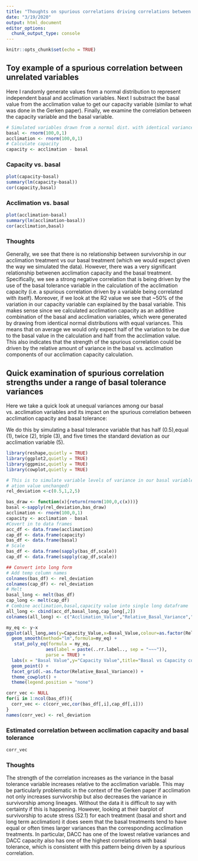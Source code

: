 ```yaml
---
title: "Thoughts on spurious correlations driving correlations between basal and acclimation responses"
date: "3/19/2020"
output: html_document
editor_options: 
  chunk_output_type: console
---
```


```r
knitr::opts_chunk$set(echo = TRUE)
```

## Toy example of a spurious correlation between unrelated variables

Here I randomly generate values from a normal distribution to represent independent basal and acclimation variables. Next I substract the basal value from the acclimation value to get our capacity variable (similar to what was done in the Gerken paper). Finally, we examine the correlation between the capacity variable and the basal variable.
```r

# Simulated variables drawn from a normal dist. with identical variance (sd)
basal <- rnorm(100,0,1)
acclimation <- rnorm(100,0,1)
# Calculate capacity
capacity <- acclimation - basal
```

### Capacity vs. basal
```r
plot(capacity~basal)
summary(lm(capacity~basal))
cor(capacity,basal)
```
### Acclimation vs. basal
```r
plot(acclimation~basal)
summary(lm(acclimation~basal))
cor(acclimation,basal)
```

### Thoughts
Generally, we see that there is no relationship between survivorship in our acclimation treatment vs our basal treatment (which we would expect given the way we simulated the data). However, there was a very significant relationship betwenen acclimation capacity and the basal treatment. Specifically, we see a strong negative correlation that is being driven by the use of the basal tolerance variable in the calculation of the acclimation capacity (i.e. a spurious correlation driven by a variable being correlated with itself).
  Moreover, if we look at the R2 value we see that ~50% of the variation in our capacity variable can explained by the basal variable. This makes sense since we calculated acclimation capacity as an additive combination of the basal and acclimation variables, which were generated by drawing from identical normal distributions with equal variances. This means that on average we would only expect half of the variation to be due to the basal value in the calculation and half from the acclimation value. This also indicates that the strength of the spurious correlation could be driven by the relative amount of variance in the basal vs. acclimation components of our acclimation capacity calculation.

## Quick examination of spurious correlation strengths under a range of basal tolerance variances

Here we take a quick look at unequal variances among our basal vs. acclimation variables and its impact on the spurious correlation between acclimation capacity and basal tolerance:

We do this by simulating a basal tolerance variable that has half (0.5),equal (1), twice (2), triple (3), and five times the standard deviation as our acclimation variable (5).
```r
library(reshape,quietly = TRUE)
library(ggplot2,quietly = TRUE)
library(ggpmisc,quietly = TRUE)
library(cowplot,quietly = TRUE)

# This is to simulate variable levels of variance in our basal variable (while keeping the acclim
# ation value unchanged)
rel_deviation <-c(0.5,1,2,5)

bas_draw <- function(x){return(rnorm(100,0,c(x)))}
basal <-sapply(rel_deviation,bas_draw)
acclimation <- rnorm(100,0,1)
capacity <- acclimation - basal
#Covert in to data frames
acc_df <- data.frame(acclimation)
cap_df <- data.frame(capacity)
bas_df <- data.frame(basal)
# Scale 
bas_df <- data.frame(sapply(bas_df,scale))
cap_df <- data.frame(sapply(cap_df,scale))

## Convert into long form
# Add temp column names
colnames(bas_df) <- rel_deviation
colnames(cap_df) <- rel_deviation
# Melt
basal_long <- melt(bas_df)
cap_long <- melt(cap_df)
# Combine acclimation,basal,capacity value into single long dataframe
all_long <- cbind(acc_df,basal_long,cap_long[,2])
colnames(all_long) <- c("Acclimation_Value","Relative_Basal_Variance","Basal_Value","Capacity_Value")

my_eq <- y~x
ggplot(all_long,aes(y=Capacity_Value,x=Basal_Value,colour=as.factor(Relative_Basal_Variance))) +
  geom_smooth(method="lm",formula=my_eq) +
   stat_poly_eq(formula = my_eq, 
               aes(label = paste(..rr.label.., sep = "~~~")), 
               parse = TRUE) +
  labs(x = "Basal Value",y="Capacity Value",title="Basal vs Capacity correlation") +
  geom_point() + 
  facet_grid(.~as.factor(Relative_Basal_Variance)) +
  theme_cowplot() + 
  theme(legend.position = "none")

corr_vec <- NULL
for(i in 1:ncol(bas_df)){
  corr_vec <- c(corr_vec,cor(bas_df[,i],cap_df[,i]))
}
names(corr_vec) <- rel_deviation
```

### Estimated correlation between acclimation capacity and basal tolerance
```r
corr_vec
```

### Thoughts  
The strength of the correlation increases as the variance in the basal tolerance variable increases relative to the acclimation variable. This may be particularly problematic in the context of the Gerken paper if acclimation not only increases survivorship but also decreases the variance in survivorship among lineages. Without the data it is difficult to say with certainty if this is happening. However, looking at their barplot of survivorship to acute stress (S2.1) for each treatment (basal and short and long term acclimation) it does seem that the basal treatments tend to have equal or often times larger variances than the corresponding acclimation treatments. In particular, DACC has one of the lowest relative variances and DACC capacity also has one of the highest correlations with basal tolerance, which is consistent with this pattern being driven by a spurious correlation. 


